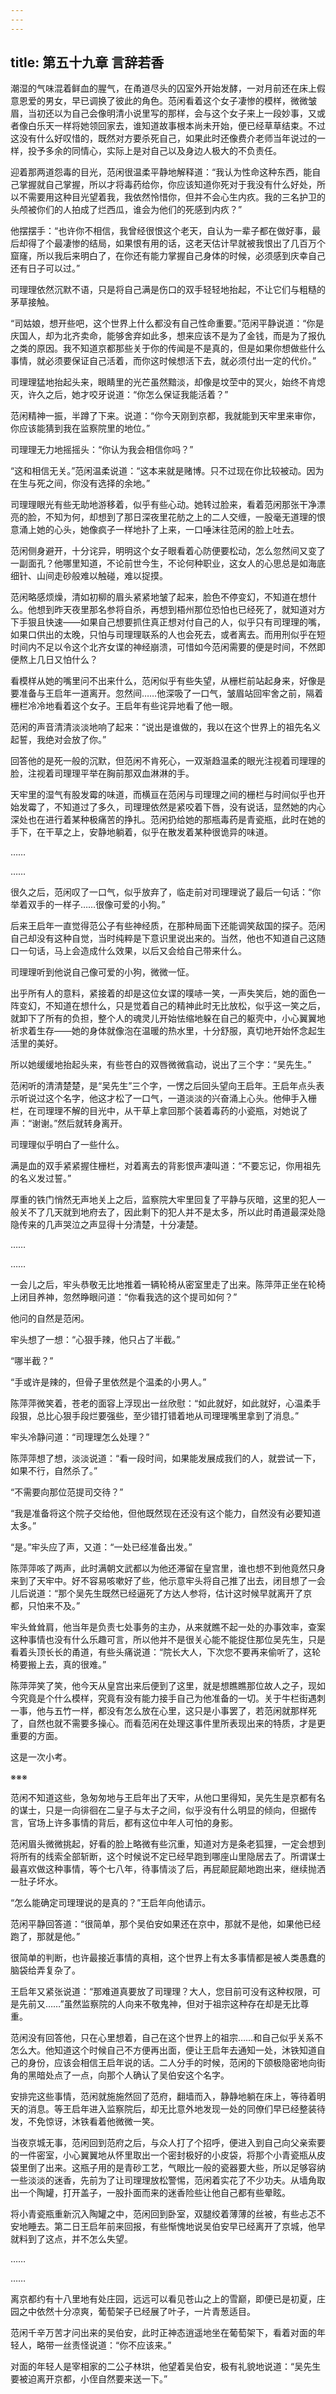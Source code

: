 ```yaml
---
---
---
```

title: 第五十九章 言辞若香
---




潮湿的气味混着鲜血的腥气，在甬道尽头的囚室外开始发酵，一对月前还在床上假意恩爱的男女，早已调换了彼此的角色。范闲看着这个女子凄惨的模样，微微皱眉，当初还以为自己会像明清小说里写的那样，会与这个女子来上一段妙事，又或者像白乐天一样将她领回家去，谁知道故事根本尚未开始，便已经草草结束。不过这没有什么好叹惜的，既然对方要杀死自己，如果此时还像费介老师当年说过的一样，投予多余的同情心，实际上是对自己以及身边人极大的不负责任。

迎着那两道怨毒的目光，范闲很温柔平静地解释道：“我认为性命这种东西，能自己掌握就自己掌握，所以才将毒药给你，你应该知道你死对于我没有什么好处，所以不需要用这种目光望着我，我依然怜惜你，但并不会心生内疚。我的三名护卫的头颅被你们的人拍成了烂西瓜，谁会为他们的死感到内疚？”

他摆摆手：“也许你不相信，我曾经很恨这个老天，自认为一辈子都在做好事，最后却得了个最凄惨的结局，如果恨有用的话，这老天估计早就被我恨出了几百万个窟窿，所以我后来明白了，在你还有能力掌握自己身体的时候，必须感到庆幸自己还有日子可以过。”

司理理依然沉默不语，只是将自己满是伤口的双手轻轻地抬起，不让它们与粗糙的茅草接触。

“司姑娘，想开些吧，这个世界上什么都没有自己性命重要。”范闲平静说道：“你是庆国人，却为北齐卖命，能够舍弃如此多，想来应该不是为了金钱，而是为了报仇之类的原因。我不知道京都那些关于你的传闻是不是真的，但是如果你想做些什么事情，就必须要保证自己活着，而你这时候想活下去，就必须付出一定的代价。”

司理理猛地抬起头来，眼睛里的光芒虽然黯淡，却像是坟茔中的冥火，始终不肯熄灭，许久之后，她才咬牙说道：“你怎么保证我能活着？”

范闲精神一振，半蹲了下来。说道：“你今天刚到京都，我就能到天牢里来审你，你应该能猜到我在监察院里的地位。”

司理理无力地摇摇头：“你认为我会相信你吗？”

“这和相信无关。”范闲温柔说道：“这本来就是赌博。只不过现在你比较被动。因为在生与死之间，你没有选择的余地。”

司理理眼光有些无助地游移着，似乎有些心动。她转过脸来，看着范闲那张干净漂亮的脸，不知为何，却想到了那日深夜里花舫之上的二人交缠，一股毫无道理的恨意涌上她的心头，她像疯子一样地扑了上来，一口唾沫往范闲的脸上吐去。

范闲侧身避开，十分诧异，明明这个女子眼看着心防便要松动，怎么忽然间又变了一副面孔？他哪里知道，不论前世今生，不论何种职业，这女人的心思总是如海底细针、山间走砂般难以触碰，难以捉摸。

范闲略感烦燥，清如初柳的眉头紧紧地皱了起来，脸色不停变幻，不知道在想什么。他想到昨天夜里那名参将自杀，再想到梧州那位恐怕也已经死了，就知道对方下手狠且快速——如果自己想要抓住真正想对付自己的人，似乎只有司理理的嘴，如果口供出的太晚，只怕与司理理联系的人也会死去，或者离去。而用刑似乎在短时间内不足以令这个北齐女谍的神经崩溃，可惜如今范闲需要的便是时间，不然即便熬上几日又怕什么？

看模样从她的嘴里问不出来什么，范闲似乎有些失望，从栅栏前站起身来，好像是要准备与王启年一道离开。忽然间……他深吸了一口气，皱眉站回牢舍之前，隔着栅栏冷冷地看着这个女子。王启年有些诧异地看了他一眼。

范闲的声音清清淡淡地响了起来：“说出是谁做的，我以在这个世界上的祖先名义起誓，我绝对会放了你。”

回答他的是死一般的沉默，但范闲不肯死心，一双渐趋温柔的眼光注视着司理理的脸，注视着司理理平举在胸前那双血淋淋的手。

天牢里的湿气有股发霉的味道，而横亘在范闲与司理理之间的栅栏与时间似乎也开始发霉了，不知道过了多久，司理理依然是紧咬着下唇，没有说话，显然她的内心深处也在进行着某种极痛苦的挣扎。范闲扔给她的那瓶毒药是青瓷瓶，此时在她的手下，在干草之上，安静地躺着，似乎在散发着某种很诡异的味道。

……

……

很久之后，范闲叹了一口气，似乎放弃了，临走前对司理理说了最后一句话：“你举着双手的一样子……很像可爱的小狗。”

后来王启年一直觉得范公子有些神经质，在那种局面下还能调笑敌国的探子。范闲自己却没有这种自觉，当时纯粹是下意识里说出来的。当然，他也不知道自己这随口一句话，马上会造成什么效果，以后又会给自己带来什么。

司理理听到他说自己像可爱的小狗，微微一怔。

出乎所有人的意料，紧接着的却是这位女谍的噗哧一笑，一声失笑后，她的面色一阵变幻，不知道在想什么，只是觉着自己的精神此时无比放松，似乎这一笑之后，就卸下了所有的负担，整个人的魂灵儿开始怯缩地躲在自己的躯壳中，小心翼翼地祈求着生存——她的身体就像泡在温暖的热水里，十分舒服，真切地开始怀念起生活里的美好。

所以她缓缓地抬起头来，有些苍白的双唇微微翕动，说出了三个字：“吴先生。”

范闲听的清清楚楚，是“吴先生”三个字，一愣之后回头望向王启年。王启年点头表示听说过这个名字，他这才松了一口气，一道淡淡的兴奋涌上心头。他伸手入栅栏，在司理理不解的目光中，从干草上拿回那个装着毒药的小瓷瓶，对她说了声：“谢谢。”然后就转身离开。

司理理似乎明白了一些什么。

满是血的双手紧紧握住栅栏，对着离去的背影恨声凄叫道：“不要忘记，你用祖先的名义发过誓。”

厚重的铁门悄然无声地关上之后，监察院大牢里回复了平静与灰暗，这里的犯人一般关不了几天就到地府去了，因此剩下的犯人并不是太多，所以此时甬道最深处隐隐传来的几声哭泣之声显得十分清楚，十分凄楚。

……

……

一会儿之后，牢头恭敬无比地推着一辆轮椅从密室里走了出来。陈萍萍正坐在轮椅上闭目养神，忽然睁眼问道：“你看我选的这个提司如何？”

他问的自然是范闲。

牢头想了一想：“心狠手辣，他只占了半截。”

“哪半截？”

“手或许是辣的，但骨子里依然是个温柔的小男人。”

陈萍萍微笑着，苍老的面容上浮现出一丝欣慰：“如此就好，如此就好，心温柔手段狠，总比心狠手段烂要强些，至少错打错着地从司理理嘴里拿到了消息。”

牢头冷静问道：“司理理怎么处理？”

陈萍萍想了想，淡淡说道：“看一段时间，如果能发展成我们的人，就尝试一下，如果不行，自然杀了。”

“不需要向那位范提司交待？”

“我是准备将这个院子交给他，但他既然现在还没有这个能力，自然没有必要知道太多。”

“是。”牢头应了声，又道：“一处已经准备出发。”

陈萍萍咳了两声，此时满朝文武都以为他还滞留在皇宫里，谁也想不到他竟然只身来到了天牢中。好不容易咳嗽好了些，他示意牢头将自己推了出去，闭目想了一会儿后说道：“那个吴先生既然已经逼死了方达人参将，估计这时候早就离开了京都，只怕来不及。”

牢头耸耸肩，他当年是负责七处事务的主办，从来就瞧不起一处的办事效率，查案这种事情也没有什么乐趣可言，所以他并不是很关心能不能捉住那位吴先生，只是看着头顶长长的甬道，有些头痛说道：“院长大人，下次您不要再来偷听了，这轮椅要搬上去，真的很难。”

陈萍萍笑了笑，他今天从皇宫出来后便到了这里，就是想瞧瞧那位故人之子，现如今究竟是个什么模样，究竟有没有能力接手自己为他准备的一切。关于牛栏街遇刺一事，他与五竹一样，都没有怎么放在心里，这只是小事罢了，若范闲就那样死了，自然也就不需要多操心。而看范闲在处理这事件里所表现出来的特质，才是更重要的方面。

这是一次小考。

※※※

范闲不知道这些，急匆匆地与王启年出了天牢，从他口里得知，吴先生是京都有名的谋士，只是一向徘徊在二皇子与太子之间，似乎没有什么明显的倾向，但据传言，官场上许多事情的背后，都有这位中年人可怕的身影。

范闲眉头微微挑起，好看的脸上略微有些沉重，知道对方是条老狐狸，一定会想到将所有的线索全部斩断，这个时候说不定已经早跑到哪座山里隐居去了。所谓谋士最喜欢做这种事情，等个七八年，待事情淡了后，再屁颠屁颠地跑出来，继续抛洒一肚子坏水。

“怎么能确定司理理说的是真的？”王启年向他请示。

范闲平静回答道：“很简单，那个吴伯安如果还在京中，那就不是他，如果他已经跑了，那就是他。”

很简单的判断，也许最接近事情的真相，这个世界上有太多事情都是被人类愚蠢的脑袋给弄复杂了。

王启年又紧张说道：“那难道真要放了司理理？大人，您目前可没有这种权限，可是先前又……”虽然监察院的人向来不敬鬼神，但对于祖宗这种存在却是无比尊重。

范闲没有回答他，只在心里想着，自己在这个世界上的祖宗……和自己似乎关系不怎么大。他知道这个时候自己不方便再出面，便让王启年去通知一处，沐铁知道自己的身份，应该会相信王启年说的话。二人分手的时候，范闲的下颌极隐密地向街角的黑暗处点了一点，向那个人确认了吴伯安这个名字。

安排完这些事情，范闲就施施然回了范府，翻墙而入，静静地躺在床上，等待着明天的消息。等王启年进入监察院后，却无比意外地发现一处的同僚们早已经整装待发，不免惊讶，沐铁看着他微微一笑。

当夜京城无事，范闲回到范府之后，与众人打了个招呼，便进入到自己向父亲索要的一件密室，小心翼翼地从怀里取出一个密封极好的小皮袋，将那个小青瓷瓶从皮袋里倒了出来。这瓶子用的是青砂工艺，气眼比一般的瓷器要大些，所以足够容纳一些淡淡的迷香，先前为了让司理理放松警惕，范闲着实花了不少功夫。从墙角取出一个陶罐，打开盖子，一股扑面而来的迷香险些让他自己都有些晕眩。

将小青瓷瓶重新沉入陶罐之中，范闲回到卧室，双腿绞着薄薄的丝被，有些忐忑不安地睡去。第二日王启年前来回报，有些惭愧地说吴伯安早已经离开了京城，他早就料到了这点，并不怎么失望。

……

……

离京都约有十八里地有处庄园，远远可以看见苍山之上的雪巅，即便已是初夏，庄园之中依然十分凉爽，葡萄架子已经展了叶子，一片青葱适目。

范闲千辛万苦才问出来的吴伯安，此时正神态逍遥地坐在葡萄架下，看着对面的年轻人，略带一丝责怪说道：“你不应该来。”

对面的年轻人是宰相家的二公子林珙，他望着吴伯安，极有礼貌地说道：“吴先生要被迫离开京都，小侄自然要来送一下。”